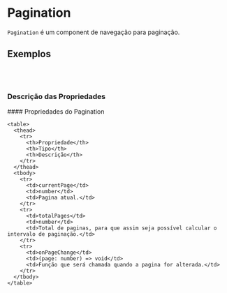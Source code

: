 
<Meta title="Components/Pagination" of={PaginationStories} />

# Pagination

`Pagination` é um component de navegação para paginação.

## Exemplos
<Story of={PaginationStories.Default} />

<br/><br/>
### Descrição das Propriedades

<div className="flex flex-row flex-wrap" style={{ gap: "1rem" }}>
  <div>
    #### Propriedades do Pagination

    <table>
      <thead>
        <tr>
          <th>Propriedade</th>
          <th>Tipo</th>
          <th>Descrição</th>
        </tr>
      </thead>
      <tbody>
        <tr>
          <td>currentPage</td>
          <td>number</td>
          <td>Pagina atual.</td>
        </tr>
        <tr>
          <td>totalPages</td>
          <td>number</td>
          <td>Total de paginas, para que assim seja possível calcular o intervalo de paginação.</td>
        </tr>
        <tr>
          <td>onPageChange</td>
          <td>(page: number) => void</td>
          <td>Função que será chamada quando a pagina for alterada.</td>
        </tr>
      </tbody>
    </table>
  </div>
</div>
